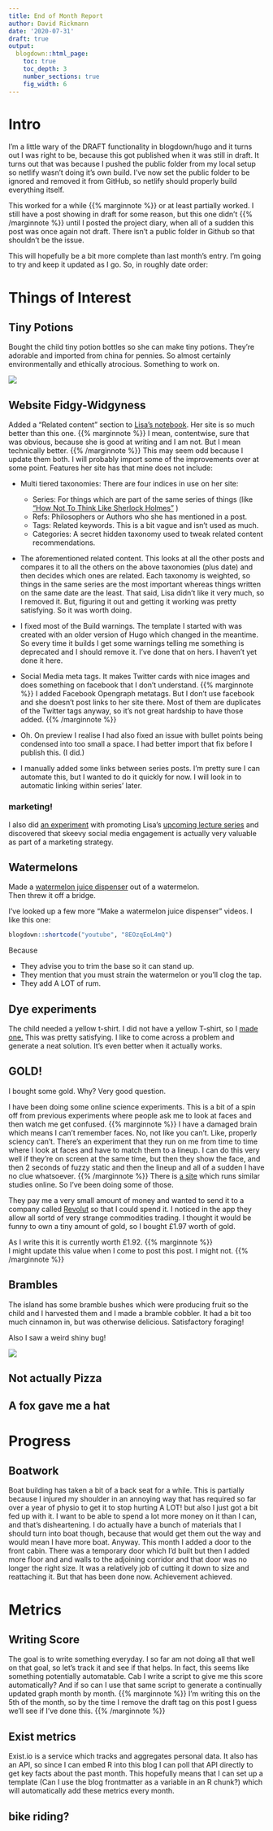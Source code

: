 ```yaml
---
title: End of Month Report
author: David Rickmann
date: '2020-07-31'
draft: true
output:
  blogdown::html_page:
    toc: true
    toc_depth: 3
    number_sections: true
    fig_width: 6
---
```


# Intro

I'm a little wary of the DRAFT functionality in blogdown/hugo and it turns out I was right to be, because this got published when it was still in draft.
It turns out that was because I pushed the public folder from my local setup so netlify wasn't doing it's own build.
I've now set the public folder to be ignored and removed it from GitHub, so netlify should properly build everything itself.

This worked for a while {{% marginnote %}} or at least partially worked. I still have a post showing in draft for some reason, but this one didn't {{% /marginnote %}} until I posted the project diary, when all of a sudden this post was once again not draft.
There isn't a public folder in Github so that shouldn't be the issue.


This will hopefully be a bit more complete than last month's entry. I'm going to try and keep it updated as I go.
So, in roughly date order:

# Things of Interest

## Tiny Potions

Bought the child tiny potion bottles so she can make tiny potions. They're adorable and imported from china for pennies. So almost certainly environmentally and ethically atrocious. Something to work on.

![](/img/EOM_202007/potions.jpg) 

## Website Fidgy-Widgyness

Added a "Related content" section to [Lisa's notebook](http://notebook.lisamcnulty.co.uk). Her site is so much better than this one. {{% marginnote %}} I mean, contentwise, sure that was obvious, because she is good at writing and I am not. But I mean technically better. {{% /marginnote %}} This may seem odd because I update them both. I will probably import some of the improvements over at some point. 
Features her site has that mine does not include:

* Multi tiered taxonomies: There are four indices in use on her site:
  * Series: For things which are part of the same series of things (like ["How Not To Think Like Sherlock Holmes"](https://notebook.lisamcnulty.co.uk/series/how-not-to-think-like-sherlock-holmes/) )
  * Refs: Philosophers or Authors who she has mentioned in a post.
  * Tags: Related keywords. This is a bit vague and isn't used as much.
  * Categories: A secret hidden taxonomy used to tweak related content recommendations. 
* The aforementioned related content. This looks at all the other posts and compares it to all the others on the above taxonomies (plus date) and then decides which ones are related. Each taxonomy is weighted, so things in the same series are the most important whereas things written on the same date are the least. That said, Lisa didn't like it very much, so I removed it.
But, figuring it out and getting it working was pretty satisfying. So it was worth doing.

* I fixed most of the Build warnings. The template I started with was created with an older version of Hugo which changed in the meantime. So every time it builds I get some warnings telling me something is deprecated and I should remove it. I've done that on hers. I haven't yet done it here.
* Social Media meta tags. It makes Twitter cards with nice images and does something on facebook that I don't understand. {{% marginnote %}} I added Facebook Opengraph metatags. But I don't use facebook and she doesn't post links to her site there. Most of them are duplicates of the Twitter tags anyway, so it's not great hardship to have those added.  {{% /marginnote %}}

* Oh. On preview I realise I had also fixed an issue with bullet points being condensed into too small a space. I had better import that fix before I publish this. (I did.)

* I manually added some links between series posts. I'm pretty sure I can automate this, but I wanted to do it quickly for now. I will look in to automatic linking within series' later.

### marketing!

I also did [an experiment](/2020/07/14/advertising/) with promoting Lisa's [upcoming lecture series](https://notebook.lisamcnulty.co.uk/page/sherlock/) and discovered that skeevy social media engagement is actually very valuable as part of a marketing strategy.

## Watermelons
  
Made a [watermelon juice dispenser](/2020/07/04/watermelons/) out of a watermelon.   
Then threw it off a bridge.  

I've looked up a few more "Make a watermelon juice dispenser" videos.
I like this one:

```r
blogdown::shortcode("youtube", "8EOzqEoL4mQ")
```

Because 

* They advise you to trim the base so it can stand up.   
* They mention that you must strain the watermelon or you'll clog the tap.
* They add A LOT of rum.

  
## Dye experiments

The child needed a yellow t-shirt. I did not have a yellow T-shirt, so I [made one.](/2020/07/16/yellow-t-shirt/)
This was pretty satisfying. I like to come across a problem and generate a neat solution. It's even better when it actually works.

## GOLD!

I bought some gold.
Why? Very good question.

I have been doing some online science experiments. This is a bit of a spin off from previous experiments where people ask me to look at faces and then watch me get confused. {{% marginnote %}} I have a damaged brain which means I can't remember faces. No, not like you can't. Like, properly sciency can't. There's an experiment that they run on me from time to time where I look at faces and have to match them to a lineup. I can do this very well if they're on screen at the same time, but then they show the face, and then 2 seconds of fuzzy static and then the lineup and all of a sudden I have no clue whatsoever.   {{% /marginnote %}} There is [a site](https://minds.testable.org/ref/3c4c124b6c91) which runs similar studies online. So I've been doing some of those.

They pay me a very small amount of money and wanted to send it to a company called [Revolut](https://revolut.com/referral/david7abl) so that I could spend it. I noticed in the app they allow all sortd of very strange commodities trading.
I thought it would be funny to own a tiny amount of gold, so I bought £1.97 worth of gold.

As I write this it is currently worth £1.92. {{% marginnote %}}    
I might update this value when I come to post this post. I might not. {{% /marginnote %}}

## Brambles

The island has some bramble bushes which were producing fruit so the child and I harvested them and I made a bramble cobbler.
It had a bit too much cinnamon in, but was otherwise delicious.
Satisfactory foraging!

Also I saw a weird shiny bug!

![](/img/EOM_202007/bug.png)

## Not actually Pizza


## A fox gave me a hat




# Progress

## Boatwork

Boat building has taken a bit of a back seat for a while.
This is partially because I injured my shoulder in an annoying way that has required so far over a year of physio to get it to stop hurting A LOT! but also I just got a bit fed up with it. I want to be able to spend a lot more money on it than I can, and that's disheartening.
I do actually have a bunch of materials that I should turn into boat though, because that would get them out the way and would mean I have more boat.
Anyway.  This month I added a door to the front cabin.
There was a temporary door which I'd built but then I added more floor and and walls to the adjoining corridor and that door was no longer the right size. It was a relatively job of cutting it down to size and reattaching it.
But that has been done now. Achievement achieved.
  
# Metrics
  
## Writing Score
  
The goal is to write something everyday. I so far am not doing all that well on that goal, so let's track it and see if that helps.
In fact, this seems like something potentially automatable. Cab I write a script to give me this score automatically?
And if so can I use that same script to generate a continually updated graph month by month.
{{% marginnote %}} I'm writing this on the 5th of the month, so by the time I remove the draft tag on this post I guess we'll see if I've done this.    {{% /marginnote %}}




## Exist metrics

Exist.io is a service which tracks and aggregates personal data.
It also has an API, so since I can embed R into this blog I can poll that API directly to get key facts about the past month.
This hopefully means that I can set up a template (Can I use the blog frontmatter as a variable in an R chunk?) which will automatically add these metrics every month.


## bike riding?



